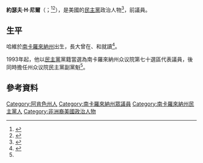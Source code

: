 {{多個問題|
{{Expand|time=2017-02-13T17:03:23+00:00}}
{{请求翻译|time=2017-02-13T17:03:23+00:00}}
}}
{{Infobox Officeholder
|name	          = 約瑟夫·尼爾
|image            = 
|native_name      = Joseph Neal
|native_name_lang = en
|caption        = 
|state_house    = 南卡羅來納州
|district       = 第七十
|term_start     = 1993年1月3日
|term_end       = 2017年2月14日
|predecessor    = [[萊沃拉·S·泰勒|萊沃拉·S·泰勒]]
|successor      = 
|birth_date     = {{birth date|1950|8|31}}
|birth_place    = [[美国|美国]][[南卡羅來納州|南卡羅來納州]]{{le|霍普金斯 (南卡羅來納州)|Hopkins, South Carolina|霍普金斯}}
|death_date     = {{death date and age|2017|2|14|1950|8|31}}
|death_place    = 美国南卡羅來納州[[哥伦比亚_(南卡罗来纳州)|哥伦比亚]]
|party          = [[民主黨_(美國)|民主黨]]
|spouse         = 
|children       = 
|alma_mater     = {{le|本尼迪克特學院|Benedict College}}<br>{{le|科爾蓋特·羅徹斯特·克羅澤神學院|Colgate Rochester Crozer Divinity School}}<br>{{le|匹茲堡神學院|Pittsburgh Theological Seminary}}
|occupation     =
|signature      = 
|website        = 
}}

'''約瑟夫·H·尼爾'''（{{lang-en|Joseph H. Neal}}；{{bd|1950年|8月31日|2017年|2月14日|catIdx=Neal}}<ref>{{Cite news|url=http://www.wltx.com/news/local/richland-county-rep-joe-neal-dies/408487288|title=State Representative Joseph Neal Dies at 66|last=Lautenschlager|first=Adam|date=February 15, 2017|newspaper=WLTX|access-date=2017-02-15|archive-url=|archive-date=|dead-url=|work=|language=en-US|via=}}</ref><ref>{{Cite news|url=http://www.thestate.com/news/politics-government/politics-columns-blogs/the-buzz/article132805919.html|title=Richland County Rep. Joe Neal dies|last=Fretwell|first=Sammy|date=February 15, 2017|newspaper=The State|access-date=2017-02-15|archive-url=https://web.archive.org/web/20190326110205/https://www.thestate.com/news/politics-government/politics-columns-blogs/the-buzz/article132805919.html|archive-date=2019-03-26|dead-url=no|work=|language=en|via=}}</ref>），是美國的[[民主黨_(美國)|民主黨]]政治人物<ref>{{cite web|url=http://votesmart.org/candidate/biography/8934/joseph-neal|title=Joseph Neal|last=|first=|date=|website=|publisher=Project Vote Smart|archive-url=https://web.archive.org/web/20181114061229/https://votesmart.org/candidate/biography/8934/joseph-neal|archive-date=2018-11-14|dead-url=no|accessdate=2015-04-25}}</ref>，前{{le|南卡羅來納州眾議院|South Carolina House of Representatives}}議員。

==生平==
哈維於[[南卡羅來納州|南卡羅來納州]]{{le|霍普金斯 (南卡羅來納州)|Hopkins, South Carolina|霍普金斯}}出生，長大曾在{{le|本尼迪克特學院|Benedict College}}、{{le|科爾蓋特·羅徹斯特·克羅澤神學院|Colgate Rochester Crozer Divinity School}}和{{le|匹茲堡神學院|Pittsburgh Theological Seminary}}就讀<ref name=in>{{cite web |url=http://www.scstatehouse.gov/member.php?code=1402272559 |title=South Carolina Legislature Online - Member Biography |publisher=Oricon |accessdate=2017-02-16 |language=en |archiveurl=https://web.archive.org/web/20161230032852/http://www.scstatehouse.gov/member.php?code=1402272559 |archivedate=2016-12-30 |deadurl=no}}</ref>。

1993年起，他以[[民主黨_(美國)|民主黨]]黨籍當選為南卡羅來納州众议院第七十選區代表議員，後同時擔任州众议院民主黨副黨魁<ref name=in/>。

==參考資料==
{{reflist}}

{{s-start}}
{{s-par|us-sc-hs}}
{{s-bef|before=[[萊沃拉·S·泰勒|萊沃拉·S·泰勒]]}}
{{s-ttl|title=南卡羅來納州眾議院第七十選區<br>{{le|南卡羅來納州眾議院|South Carolina House of Representatives|眾議院議員}}|years=1993年－2017年}}
{{s-vacant}}
{{s-end}}

{{authority control}}
{{DEFAULTSORT:Neal, Joseph}}
[[Category:阿肯色州人|Category:阿肯色州人]]
[[Category:南卡羅來納州眾議員|Category:南卡羅來納州眾議員]]
[[Category:南卡羅來納州民主黨人|Category:南卡羅來納州民主黨人]]
[[Category:非洲裔美國政治人物|Category:非洲裔美國政治人物]]